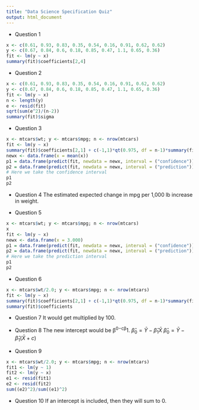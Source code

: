 ```yaml
---
title: "Data Science Specification Quiz"
output: html_document
---
```


- Question 1
```r
x <- c(0.61, 0.93, 0.83, 0.35, 0.54, 0.16, 0.91, 0.62, 0.62)
y <- c(0.67, 0.84, 0.6, 0.18, 0.85, 0.47, 1.1, 0.65, 0.36)
fit <- lm(y ~ x)
summary(fit)$coefficients[2,4]
```

- Question 2
```r
x <- c(0.61, 0.93, 0.83, 0.35, 0.54, 0.16, 0.91, 0.62, 0.62)
y <- c(0.67, 0.84, 0.6, 0.18, 0.85, 0.47, 1.1, 0.65, 0.36)
fit <- lm(y ~ x)
n <- length(y)
e <- resid(fit)
sqrt(sum(e^2)/(n-2))
summary(fit)$sigma
```

- Question 3
```r
x <- mtcars$wt; y <- mtcars$mpg; n <- nrow(mtcars)
fit <- lm(y ~ x)
summary(fit)$coefficients[2,1] + c(-1,1)*qt(0.975, df = n-1)*summary(fit)$coefficients[2,2]
newx <- data.frame(x = mean(x))
p1 = data.frame(predict(fit, newdata = newx, interval = ("confidence")))
p2 = data.frame(predict(fit, newdata = newx, interval = ("prediction")))
# Here we take the confidence interval
p1
p2
```

- Question 4
The estimated expected change in mpg per 1,000 lb increase in weight.

- Question 5
```r
x <- mtcars$wt; y <- mtcars$mpg; n <- nrow(mtcars)
x
fit <- lm(y ~ x)
newx <- data.frame(x = 3.000)
p1 = data.frame(predict(fit, newdata = newx, interval = ("confidence")))
p2 = data.frame(predict(fit, newdata = newx, interval = ("prediction")))
# Here we take the prediction interval
p1
p2
```

- Question 6
```r
x <- mtcars$wt/2.0; y <- mtcars$mpg; n <- nrow(mtcars)
fit <- lm(y ~ x)
summary(fit)$coefficients[2,1] + c(-1,1)*qt(0.975, df = n-1)*summary(fit)$coefficients[2,2]
summary(fit)$coefficients
```

- Question 7
It would get multiplied by 100.

- Question 8
The new intercept would be β^0−cβ^1.
$\hat{\beta}_0  = \bar{Y} - \hat{\beta}_1\bar{X}$ 
$\hat{\beta}_0  = \bar{Y} - \hat{\beta}_1(\bar{X}+c)$

- Question 9
```r
x <- mtcars$wt/2.0; y <- mtcars$mpg; n <- nrow(mtcars)
fit1 <- lm(y ~ 1)
fit2 <- lm(y ~ x)
e1 <- resid(fit1)
e2 <- resid(fit2)
sum((e2)^2)/sum((e1)^2)
```

- Question 10
If an intercept is included, then they will sum to 0.
